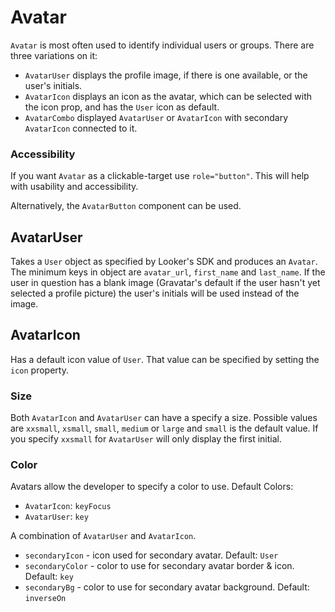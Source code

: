 
<Meta component={Avatar} title="Content/Avatar" />

# Avatar

`Avatar` is most often used to identify individual users or groups. There are three variations on it:

- `AvatarUser` displays the profile image, if there is one available, or the user's initials.
- `AvatarIcon` displays an icon as the avatar, which can be selected with the icon prop, and has the `User` icon as default.
- `AvatarCombo` displayed `AvatarUser` or `AvatarIcon` with secondary `AvatarIcon` connected to it.

### Accessibility
If you want `Avatar` as a clickable-target use `role="button"`. This will help with usability and accessibility.

<Editor code={storyAccessible} />

Alternatively, the `AvatarButton` component can be used. 
<Editor code={storyButton} />

## AvatarUser
Takes a `User` object as specified by Looker's SDK and produces an `Avatar`. The minimum keys in object are `avatar_url`, `first_name` and `last_name`. If the user in question has a blank image (Gravatar's default if the user hasn't yet selected a profile picture) the user's initials will be used instead of the image.
<Editor code={storyUser} />

## AvatarIcon

Has a default icon value of `User`. That value can be specified by setting the `icon` property.
<Editor code={storyIcon} />

### Size

Both `AvatarIcon` and `AvatarUser` can have a specify a size. Possible values are `xxsmall`, `xsmall`, `small`, `medium` or `large` and `small` is the default value. If you specify `xxsmall` for `AvatarUser` will only display the first initial.
<Editor code={storySize} />

### Color

Avatars allow the developer to specify a color to use. Default Colors:

- `AvatarIcon`: `keyFocus`
- `AvatarUser`: `key`
<Editor code={storyColor} />


A combination of `AvatarUser` and `AvatarIcon`.

- `secondaryIcon` - icon used for secondary avatar. Default: `User`
- `secondaryColor` - color to use for secondary avatar border & icon. Default: `key`
- `secondaryBg` - color to use for secondary avatar background. Default: `inverseOn`
<Editor code={storyCombo} />
